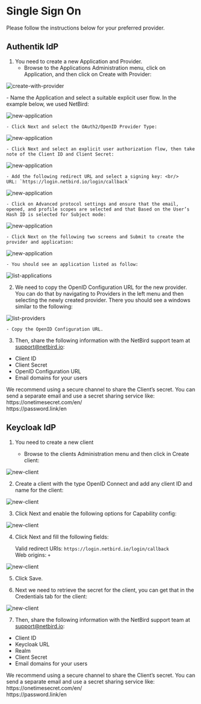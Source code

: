 # Single Sign On

Please follow the instructions below for your preferred provider. 

## Authentik IdP

1. You need to create a new Application and Provider.
    - Browse to the Applications Administration menu, click on Application, and then click on Create with Provider:

<p>
    <img src="/docs-static/img/how-to-guides/single-sign-on/authentik-idp/1-create-with-provider.png" alt="create-with-provider" className="imagewrapper-big"/>
</p>
        - Name the Application and select a suitable explicit user flow. In the example below, we used NetBird:

<p>
    <img src="/docs-static/img/how-to-guides/single-sign-on/authentik-idp/2-new-application.png" alt="new-application" className="imagewrapper-big"/>
</p>

    - Click Next and select the OAuth2/OpenID Provider Type:

<p>
    <img src="/docs-static/img/how-to-guides/single-sign-on/authentik-idp/3-new-application-type.png" alt="new-application" className="imagewrapper-big"/>
</p>

    - Click Next and select an explicit user authorization flow, then take note of the Client ID and Client Secret:
<p>
    <img src="/docs-static/img/how-to-guides/single-sign-on/authentik-idp/4-new-application-client-id.png" alt="new-application" className="imagewrapper-big"/>
</p>

    - Add the following redirect URL and select a signing key: <br/>
    URL: `https://login.netbird.io/login/callback`
<p>
    <img src="/docs-static/img/how-to-guides/single-sign-on/authentik-idp/5-new-application-sign.png" alt="new-application" className="imagewrapper-big"/>
</p>

    - Click on Advanced protocol settings and ensure that the email, opened, and profile scopes are selected and that Based on the User’s Hash ID is selected for Subject mode:

<p>
    <img src="/docs-static/img/how-to-guides/single-sign-on/authentik-idp/6-new-application-scopes.png" alt="new-application" className="imagewrapper-big"/>
</p>

    - Click Next on the following two screens and Submit to create the provider and application:

<p>
    <img src="/docs-static/img/how-to-guides/single-sign-on/authentik-idp/7-new-application-submit.png" alt="new-application" className="imagewrapper-big"/>
</p>

    - You should see an application listed as follow:

<p>
    <img src="/docs-static/img/how-to-guides/single-sign-on/authentik-idp/8-list-applications.png" alt="list-applications" className="imagewrapper-big"/>
</p>

2. We need to copy the OpenID Configuration URL for the new provider. You can do that by navigating to Providers in the left menu and then selecting the newly created provider. There you should see a windows similar to the following:

<p>
    <img src="/docs-static/img/how-to-guides/single-sign-on/authentik-idp/9-list-providers.png" alt="list-providers" className="imagewrapper-big"/>
</p>

    - Copy the OpenID Configuration URL.


3. Then, share the following information with the NetBird support team at support@netbird.io:

- Client ID
- Client Secret
- OpenID Configuration URL
- Email domains for your users

<Note>
We recommend using a secure channel to share the Client’s secret. You can send a separate email and use a secret sharing service like: <br/>
https://onetimesecret.com/en/ <br/>
https://password.link/en
</Note>

## Keycloak IdP

1. You need to create a new client

    - Browse to the clients Administration menu and then click in Create client:

<p>
    <img src="/docs-static/img/how-to-guides/single-sign-on/keycloak-idp/1-new-client.png" alt="new-client" className="imagewrapper-big"/>
</p>

2. Create a client with the type OpenID Connect and add any client ID and name for the client:

<p>
    <img src="/docs-static/img/how-to-guides/single-sign-on/keycloak-idp/2-new-client-type.png" alt="new-client" className="imagewrapper-big"/>
</p>

3. Click Next and enable the following options for Capability config:

<p>
    <img src="/docs-static/img/how-to-guides/single-sign-on/keycloak-idp/3-new-client-capability.png" alt="new-client" className="imagewrapper-big"/>
</p>

4. Click Next and fill the following fields:

    Valid redirect URIs: `https://login.netbird.io/login/callback` <br/>
    Web origins: `+`

<p>
    <img src="/docs-static/img/how-to-guides/single-sign-on/keycloak-idp/4-new-client-callback.png" alt="new-client" className="imagewrapper-big"/>
</p>

5. Click Save.

6. Next we need to retrieve the secret for the client, you can get that in the Credentials tab for the client:

<p>
    <img src="/docs-static/img/how-to-guides/single-sign-on/keycloak-idp/5-new-client-credentials.png" alt="new-client" className="imagewrapper-big"/>
</p>

7. Then, share the following information with the NetBird support team at support@netbird.io:

- Client ID
- Keycloak URL
- Realm
- Client Secret
- Email domains for your users

<Note>
We recommend using a secure channel to share the Client’s secret. You can send a separate email and use a secret sharing service like: <br/>
https://onetimesecret.com/en/ <br/>
https://password.link/en
</Note>
